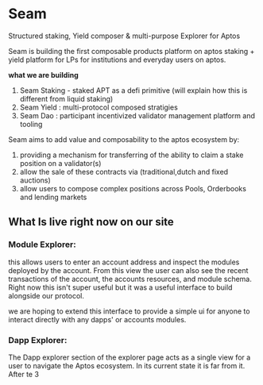 # Seam

Structured staking, Yield composer & multi-purpose Explorer for Aptos

Seam is building the first composable products platform on aptos
 staking + yield platform for LPs for institutions and everyday users on aptos.

**what we are building** 
1. Seam Staking - staked APT as a defi primitive (will explain how this is different from liquid staking)
2. Seam Yield : multi-protocol composed stratigies 
3. Seam Dao : participant incentivized validator management platform and tooling

Seam aims to add value and composability to the aptos ecosystem
by: 
1. providing a mechanism for transferring of the ability to claim a stake position on a validator(s) 
2. allow the sale of these contracts via (traditional,dutch and fixed auctions) 
3. allow users to compose complex positions across Pools, Orderbooks and lending markets



## What Is live right now on our site 

### Module Explorer:
this allows users to enter an account address and inspect the modules deployed by the account. From this view the user can also see the recent transactions of the account, the accounts resources, and module schema. Right now this isn't super useful but it was a useful interface to build alongside our protocol.

we are hoping to extend this interface to provide a simple ui for anyone to interact directly with any dapps' or accounts modules.


### Dapp Explorer:

The Dapp explorer section of the explorer page acts as a single view for a user to navigate the Aptos ecosystem. In its current state it is far from it.  After te 3
